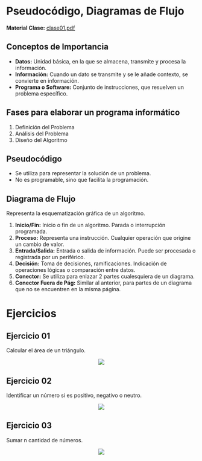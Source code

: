 # Pseudocódigo, Diagramas de Flujo

**Material Clase:** [clase01.pdf](/inacap/ti3v11/docs/clase01.pdf)

## Conceptos de Importancia

- **Datos:** Unidad básica, en la que se almacena, transmite y procesa la información.
- **Información:** Cuando un dato se transmite y se le añade contexto, se convierte en información.
- **Programa o Software:** Conjunto de instrucciones, que resuelven un problema específico.

## Fases para elaborar un programa informático
1. Definición del Problema
2. Análisis del Problema
3. Diseño del Algoritmo

## Pseudocódigo
- Se utiliza para representar la solución de un problema.
- No es programable, sino que facilita la programación.

## Diagrama de Flujo
Representa la esquematización gráfica de un algoritmo.

1. **Inicio/Fin:** Inicio o fin de un algoritmo. Parada o interrupción programada.
2. **Proceso:** Representa una instrucción. Cualquier operación que origine un cambio de valor.
3. **Entrada/Salida:** Entrada o salida de información. Puede ser procesada o registrada por un periférico.
4. **Decisión:** Toma de decisiones, ramificaciones. Indicación de operaciones lógicas o comparación entre datos.
5. **Conector:** Se utiliza para enlazar 2 partes cualesquiera de un diagrama.
6. **Conector Fuera de Pág:** Similar al anterior, para partes de un diagrama que no se encuentren en la misma página.

# Ejercicios

## Ejercicio 01
Calcular el área de un triángulo.

<center>
  <img src="/inacap/ti3v11/images/fig01.png"/>
</center>

## Ejercicio 02
Identificar un número si es positivo, negativo o neutro.

<center>
  <img src="/inacap/ti3v11/images/fig02.png"/>
</center>

## Ejercicio 03
Sumar n cantidad de números.

<center>
  <img src="/inacap/ti3v11/images/fig03.png"/>
</center>
